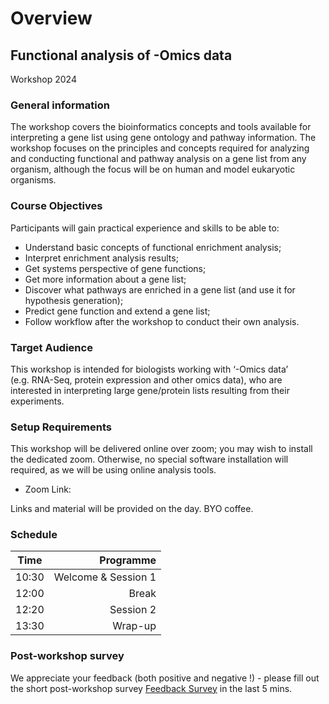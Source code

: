 # Overview

## Functional analysis of -Omics data 
Workshop 2024

### General information

The workshop covers the bioinformatics concepts and tools available for interpreting a gene list using gene ontology and pathway information. The workshop focuses on the principles and concepts required for analyzing and conducting functional and pathway analysis on a gene list from any organism, although the focus will be on human and model eukaryotic organisms.

### Course Objectives

Participants will gain practical experience and skills to be able to:

- Understand basic concepts of functional enrichment analysis;
- Interpret enrichment analysis results;
- Get systems perspective of gene functions;
- Get more information about a gene list;
- Discover what pathways are enriched in a gene list (and use it for hypothesis generation);
- Predict gene function and extend a gene list;
- Follow workflow after the workshop to conduct their own analysis.

### Target Audience

This workshop is intended for biologists working with ‘-Omics data’ (e.g. RNA-Seq, protein expression and other omics data), who are interested in interpreting large gene/protein lists resulting from their experiments.

### Setup Requirements

This workshop will be delivered online over zoom; you may wish to install the dedicated zoom. Otherwise, no special software installation will required, as we will be using online analysis tools.  

 * Zoom Link: 


Links and material will be provided on the day. BYO coffee.


### Schedule

Time	|	Programme
-----------	| ------------------:
10:30	|	Welcome & Session 1
12:00	|	Break
12:20	|	Session 2
13:30	|	Wrap-up


### Post-workshop survey

We appreciate your feedback (both positive and negative !) - please fill out the short post-workshop survey [Feedback Survey](https://docs.google.com/forms/d/e/1FAIpQLSdmWreDIWjVsIR5g22jvcypH8ChFyMJ506HTAIoMIJYzjD-3Q/viewform) in the last 5 mins.
